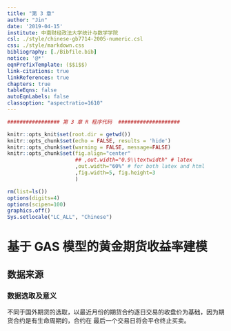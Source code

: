 ```yaml
---
title: "第 3 章"
author: "Jin"
date: '2019-04-15'
institute: 中南财经政法大学统计与数学学院
csl: ./style/chinese-gb7714-2005-numeric.csl
css: ./style/markdown.css
bibliography: [./Bibfile.bib]
notice: '@*'
eqnPrefixTemplate: ($$i$$)
link-citations: true
linkReferences: true
chapters: true
tableEqns: false
autoEqnLabels: false
classoption: "aspectratio=1610"
---
```


```r

################# 第 3 章 R 程序代码  ####################

knitr::opts_knit$set(root.dir = getwd())
knitr::opts_chunk$set(echo = FALSE, results = 'hide')
knitr::opts_chunk$set(warning = FALSE, message=FALSE)
knitr::opts_chunk$set(fig.align="center"
                      ## ,out.width="0.9\\textwidth" # latex
                      ,out.width="60%" # for both latex and html
                      ,fig.width=5, fig.height=3
                      )
```

```r
rm(list=ls())
options(digits=4)
options(scipen=100)
graphics.off()
Sys.setlocale("LC_ALL", "Chinese")
```


# 基于 GAS 模型的黄金期货收益率建模

## 数据来源

### 数据选取及意义

不同于国外期货的选取，以最近月份的期货合约逐日交易的收盘价为基础，因为期货合约是有生命周期的，合约在
最后一个交易日将会平仓终止买卖。


<!--# 参考文献 {-}-->
[//]: # (\bibliography{Bibfile})
